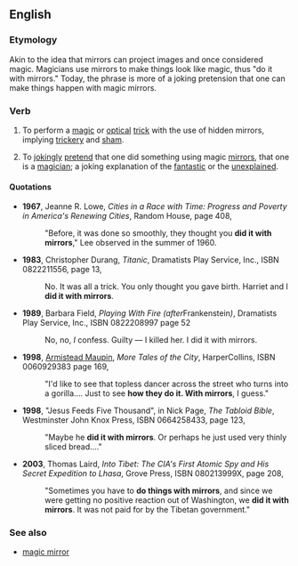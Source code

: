 ==English==

===Etymology===
Akin to the idea that mirrors can project images and once considered magic. Magicians use mirrors to make things look like magic, thus "do it with mirrors." Today, the phrase is more of a joking pretension that one can make things happen with magic mirrors.

===Verb===
{{head|en|verb|head=[[do]] [[(]][[something]][[)]] [[with]] [[mirrors]]}}

# {{context|transitive|idiomatic|lang=en}} To perform a [[magic]] or [[optical]] [[trick]] with the use of hidden mirrors, implying [[trickery]] and [[sham]].
# {{context|transitive|idiomatic|lang=en}} To [[jokingly]] [[pretend]] that one did something using magic [[mirrors]], that one is a [[magician]]; a joking explanation of the [[fantastic]] or the [[unexplained]].

====Quotations====
* '''1967''', Jeanne R. Lowe, ''Cities in a Race with Time: Progress and Poverty in America's Renewing Cities'', Random House, page 408,<!--unconfirmed ---- just bgc on-results-page view -->
*: "Before, it was done so smoothly, they thought you '''did it with mirrors'''," Lee observed in the summer of 1960.
* '''1983''', Christopher Durang, ''Titanic'', Dramatists Play Service, Inc., ISBN 0822211556, page 13,
*: No. It was all a trick. You only thought you gave birth. Harriet and I '''did it with mirrors'''.
* '''1989''', Barbara Field, ''Playing With Fire (after ''Frankenstein'')'', Dramatists Play Service, Inc., ISBN 0822208997 page 52
*: No, no, ''I'' confess. Guilty — I killed her. I did it with mirrors.
* '''1998''', [[w:Armistead Maupin|Armistead Maupin]], ''More Tales of the City'', HarperCollins, ISBN 0060929383 page 169,
*: "I'd like to see that topless dancer across the street who turns into a gorilla.... Just to see '''how they do it. With mirrors''', I guess."
* '''1998''', "Jesus Feeds Five Thousand", in Nick Page, ''The Tabloid Bible'', Westminster John Knox Press, ISBN 0664258433, page 123,
*: "Maybe he '''did it with mirrors'''. Or perhaps he just used very thinly sliced bread...."
* '''2003''', Thomas Laird, ''Into Tibet: The CIA's First Atomic Spy and His Secret Expedition to Lhasa'', Grove Press, ISBN 080213999X, page 208,
*: "Sometimes you have to '''do things with mirrors''', and since we were getting no positive reaction out of Washington, we '''did it with mirrors'''. It was not paid for by the Tibetan government."

===See also===
* [[magic mirror]]